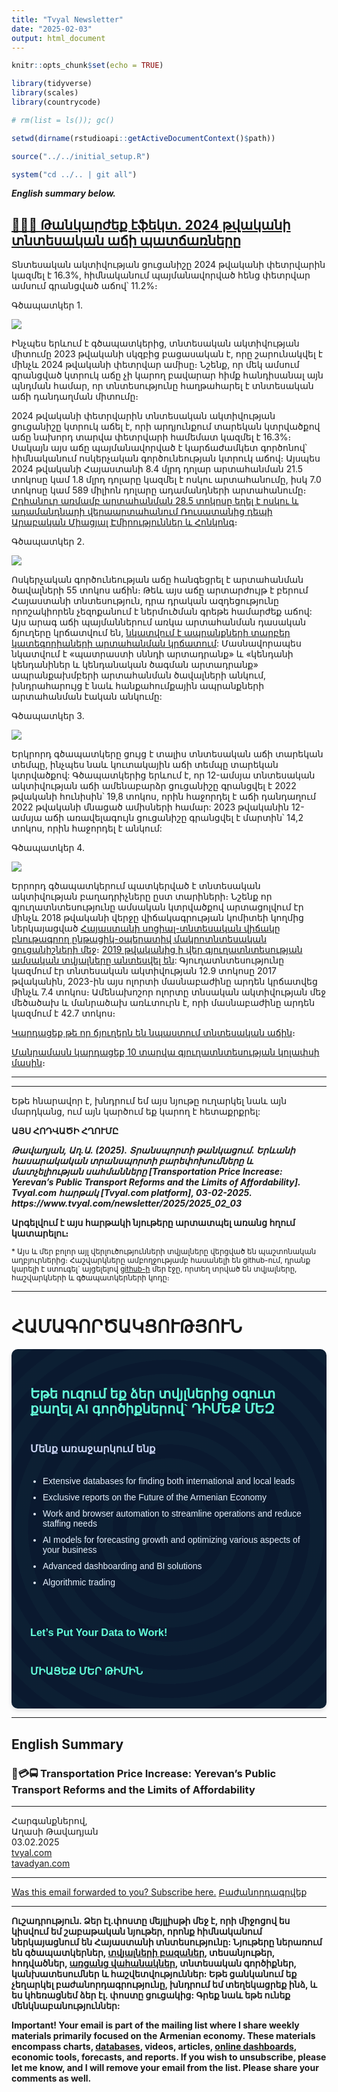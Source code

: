 ```yaml
---
title: "Tvyal Newsletter"
date: "2025-02-03"
output: html_document
---
```


```r
knitr::opts_chunk$set(echo = TRUE)

library(tidyverse)
library(scales)
library(countrycode)

# rm(list = ls()); gc()

setwd(dirname(rstudioapi::getActiveDocumentContext()$path))

source("../../initial_setup.R")

system("cd ../.. | git all")

```

***English summary below.***

## [🌿🤨💎 Թանկարժեք էֆեկտ․ 2024 թվականի տնտեսական աճի պատճառները](https://www.tvyal.com/newsletter/2025/2025_02_03)

Տնտեսական ակտիվության ցուցանիշը 2024 թվականի փետրվարին կազմել է 16.3%, հիմնականում պայմանավորված հենց փետրվար ամսում գրանցված աճով՝ 11.2%։ 

Գծապատկեր 1.

![](plots/plot_eai_2024_yoy_change.png)

Ինչպես երևում է գծապատկերից, տնտեսական ակտիվության միտումը 2023 թվականի սկզբից բացասական է, որը շարունակվել է մինչև 2024 թվականի փետրվար ամիսը։ Նշենք, որ մեկ ամսում գրանցված կտրուկ աճը չի կարող բավարար հիմք հանդիսանալ այն պնդման համար, որ տնտեսությունը հաղթահարել է տնտեսական աճի դանդաղման միտումը։

2024 թվականի փետրվարին տնտեսական ակտիվության ցուցանիշը կտրուկ աճել է, որի արդյունքում տարեկան կտրվածքով աճը նախորդ տարվա փետրվարի համեմատ կազմել է 16.3%։ Սակայն այս աճը պայմանավորված է կարճաժամկետ գործոնով՝ հիմնականում ոսկերչական գործունեության կտրուկ աճով։ Այսպես 2024 թվականի Հայաստանի 8.4 մլրդ դոլար արտահանման 21.5 տոկոսը կամ 1.8 մլրդ դոլարը կազմել է ոսկու արտահանումը, իսկ 7.0 տոկոսը կամ 589 միլիոն դոլարը ադամանդների արտահանումը։ [Ըդհանուր առմամբ արտահանման 28.5 տոկոսը եղել է ոսկու և ադամանդնարի վերաարտահանում Ռուսատանից դեպի Արաբական Միացյալ Էմիրություններ և Հոնկոնգ](https://www.tvyal.com/newsletter/2024/2024_02_16)։

Գծապատկեր 2.

![](plots/plot_eai_2024_2023_all.png)

Ոսկերչական գործունեության աճը հանգեցրել է արտահանման ծավալների 55 տոկոս աճին։ Թեև այս աճը արտարժույթ է բերում Հայաստանի տնտեսություն, դրա դրական ազդեցությունը որոշակիորեն չեզոքանում է ներմուծման գրեթե համարժեք աճով: Այս արագ աճի պայմաններում առկա արտահանման դասական ճյուղերը կրճատվում են, [նկատվում է ապրանքների տարբեր կատեգորիաների արտահանման կրճատում](https://www.tvyal.com/newsletter/2024/2024_02_16): Մասնավորապես նկատվում է «պատրաստի սննդի արտադրանք» և «կենդանի կենդանիներ և կենդանական ծագման արտադրանք» ապրանքախմբերի արտահանման ծավալների անկում, խնդրահարույց է նաև հանքահումքային ապրանքների արտահանման էական անկումը:

Գծապատկեր 3.

![](plots/plot_eai_2024_annual_factors.png)

Երկրորդ գծապատկերը ցույց է տալիս տնտեսական աճի տարեկան տեմպը, ինչպես նաև կուտակային աճի տեմպը տարեկան կտրվածքով: Գծապատկերից երևում է, որ 12-ամսյա տնտեսական ակտիվության աճի ամենաբարձր ցուցանիշը գրանցվել է 2022 թվականի հունիսին՝ 19,8 տոկոս, որին հաջորդել է աճի դանդաղում 2022 թվականի մնացած ամիսների համար: 2023 թվականին 12-ամսյա աճի առավելագույն ցուցանիշը գրանցվել է մարտին՝ 14,2 տոկոս, որին հաջորդել է անկում:

Գծապատկեր 4.

![](plots/plot_eai_2024_annual_share.png)

Երրորդ գծապատկերում պատկերված է տնտեսական ակտիվության բաղադրիչները ըստ տարիների։ Նշենք որ գյուղատնտեսությունը ամսական կտրվածքով արտացոլվում էր մինչև 2018 թվականի վերջը վիճակագրության կոմիտեի կողմից ներկայացված [Հայաստանի սոցիալ-տնտեսական վիճակը բնութագրող ընթացիկ-օպերատիվ մակրոտնտեսական ցուցանիշների մեջ](https://armstat.am/file/doc/99511688.pdf)։ [2019 թվականից ի վեր գյուղատնտեսության ամսական տվյալները անտեսվել են](https://armstat.am/file/doc/99517378.pdf): Գյուղատնտեսությունը կազմում էր տնտեսական ակտիվության 12.9 տոկոսը 2017 թվականին, 2023-ին այս ոլորտի մասնաբաժինը արդեն կրճատվեց մինչև 7.4 տոկոս։ Ամենախոշոր ոլորտը տնսական ակտիվության մեջ մեծածախ և մանրածախ առևտուրն է, որի մասնաբաժինը արդեն կազմում է 42.7 տոկոս։

[Կարդացեք թե որ ճյուղերն են նպաստում տնտեսական աճին](https://www.tvyal.com/newsletter/2024/2024_03_09)։

[Մանրամասն կարդացեք 10 տարվա գյուղատնտեսության կոլափսի մասին](https://www.tvyal.com/newsletter/2024/2024_03_15)։


-----

-----

Եթե հնարավոր է, խնդրում եմ այս նյութը ուղարկել նաև այն մարդկանց, ում այն կարծում եք կարող է հետաքրքրել:

**ԱՅՍ ՀՈԴՎԱԾԻ ՀՂՈՒՄԸ**

***Թավադյան, Աղ․Ա․ (2025)․ Տրանսպորտի թանկացում․ Երևանի հասարակական տրանսպորտի բարեփոխումները և մատչելիության սահմանները [Transportation Price Increase: Yerevan's Public Transport Reforms and the Limits of Affordability]․ Tvyal.com հարթակ [Tvyal.com platform], 03-02-2025․ https://www.tvyal.com/newsletter/2025/2025_02_03***

**Արգելվում է այս հարթակի նյութերը արտատպել առանց հղում կատարելու։**    

<small>\* Այս և մեր բոլոր այլ վերլուծությունների տվյալները վերցված են պաշտոնական աղբյուրներից։ Հաշվարկները ամբողջությամբ հասանելի են github-ում, դրանք կարելի է ստուգել` այցելելով [github-ի](https://github.com/tavad/tvyal_newsletter/blob/main/2025/) մեր էջը, որտեղ տրված են տվյալները, հաշվարկների և գծապատկերների կոդը։</small>


-----

# ՀԱՄԱԳՈՐԾԱԿՑՈՒԹՅՈՒՆ

<style>
.ai-services-banner-tvyal {
background-color: #0a192f;
color: #e6f1ff;
padding: 30px;
font-family: Arial, sans-serif;
border-radius: 10px;
box-shadow: 0 4px 6px rgba(0, 0, 0, 0.1);
position: relative;
overflow: hidden;
min-height: 400px;
display: flex;
flex-direction: column;
justify-content: center;
}
.ai-services-banner-tvyal::before {
content: '';
position: absolute;
top: -25%;
left: -25%;
right: -25%;
bottom: -25%;
background: repeating-radial-gradient(
circle at 50% 50%,
rgba(100, 255, 218, 0.1),
rgba(100, 255, 218, 0.1) 15px,
transparent 15px,
transparent 30px
);
animation: gaussianWaveTvyal 10s infinite alternate;
opacity: 0.3;
z-index: 0;
}
@keyframes gaussianWaveTvyal {
0% {
transform: scale(1.5) rotate(0deg);
opacity: 0.2;
}
50% {
transform: scale(2.25) rotate(180deg);
opacity: 0.5;
}
100% {
transform: scale(1.5) rotate(360deg);
opacity: 0.2;
}
}
.ai-services-banner-tvyal > * {
position: relative;
z-index: 1;
}
.ai-services-banner-tvyal h2,
.ai-services-banner-tvyal h3 {
margin-bottom: 20px;
color: #ccd6f6;
}
.ai-services-banner-tvyal ul {
margin-bottom: 30px;
padding-left: 20px;
}
.ai-services-banner-tvyal li {
margin-bottom: 10px;
}
.ai-services-banner-tvyal a {
color: #64ffda;
text-decoration: none;
transition: color 0.3s ease;
}
.ai-services-banner-tvyal a:hover {
color: #ffd700;
text-decoration: underline;
}
</style>

<div class="ai-services-banner-tvyal">
## [Եթե ուզում եք ձեր տվյլներից օգուտ քաղել AI գործիքներով` ԴԻՄԵՔ ՄԵԶ](mailto:a@tavadyan.com?subject=Let's Put Data to Work!)

### Մենք առաջարկում ենք

- Extensive databases for finding both international and local leads
- Exclusive reports on the Future of the Armenian Economy
- Work and browser automation to streamline operations and reduce staffing needs
- AI models for forecasting growth and optimizing various aspects of your business
- Advanced dashboarding and BI solutions
- Algorithmic trading

### [Let's Put Your Data to Work!](mailto:a@tavadyan.com?subject=Let's Put Data to Work!)

### [ՄԻԱՑԵՔ ՄԵՐ ԹԻՄԻՆ](mailto:a@tavadyan.com?subject=Work application)
</div>


-----

## English Summary
### 💸💳🚍 Transportation Price Increase: Yerevan's Public Transport Reforms and the Limits of Affordability



---

Հարգանքներով,            
Աղասի Թավադյան         
03.02.2025          
[tvyal.com](https://www.tvyal.com/)      
[tavadyan.com](https://www.tavadyan.com/)

---

[Was this email forwarded to you? Subscribe here.](https://www.tvyal.com/subscribe)
[Բաժանորդագրվեք](https://www.tvyal.com/subscribe)

---              
               


####### **Ուշադրություն. Ձեր էլ.փոստը մեյլլիսթի մեջ է, որի միջոցով ես կիսվում եմ շաբաթական նյութեր, որոնք հիմնականում ներկայացնում են Հայաստանի տնտեսությունը: Նյութերը ներառում են գծապատկերներ, [տվյալների բազաներ](https://github.com/tavad/tvyal_newsletter), տեսանյութեր, հոդվածներ, [առցանց վահանակներ](https://www.tvyal.com/projects), տնտեսական գործիքներ, կանխատեսումներ և հաշվետվություններ: Եթե ցանկանում եք չեղարկել բաժանորդագրությունը, խնդրում եմ տեղեկացրեք ինձ, և ես կհեռացնեմ ձեր էլ. փոստը ցուցակից: Գրեք նաև եթե ունեք մենկնաբանություններ:**

####### **Important! Your email is part of the mailing list where I share weekly materials primarily focused on the Armenian economy. These materials encompass charts, [databases](https://github.com/tavad/tvyal_newsletter), videos, articles, [online dashboards](https://www.tvyal.com/projects), economic tools, forecasts, and reports. If you wish to unsubscribe, please let me know, and I will remove your email from the list. Please share your comments as well․**





